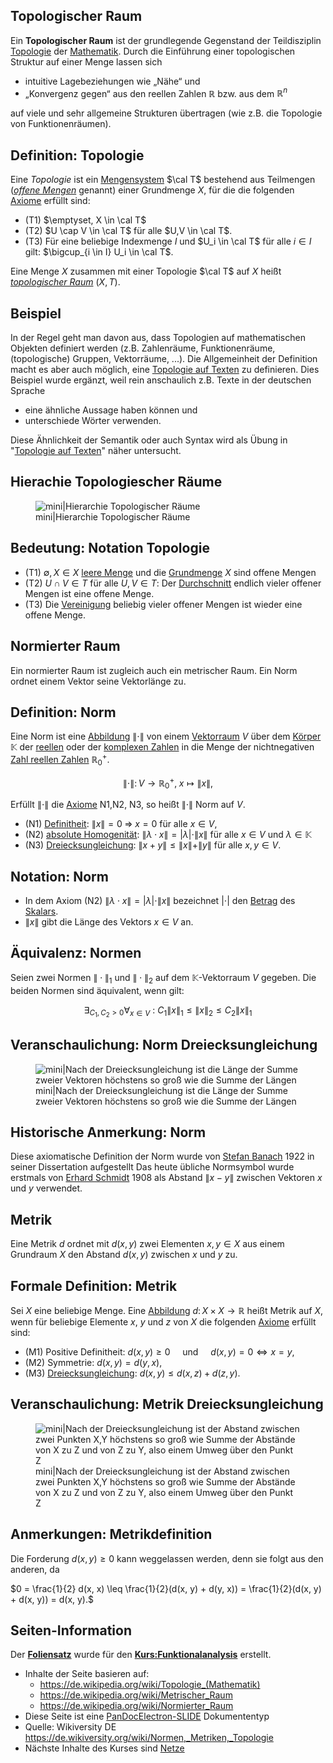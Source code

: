 == Topologischer Raum ==
Ein '''Topologischer Raum''' ist der grundlegende Gegenstand der Teildisziplin [https://de.wikipedia.org/wiki/Topologie_(Mathematik) Topologie] der [https://de.wikipedia.org/wiki/Mathematik Mathematik]. Durch die Einführung einer topologischen Struktur auf einer Menge lassen sich 
* intuitive Lagebeziehungen wie „Nähe“ und 
* „Konvergenz gegen“ aus den reellen Zahlen <math>{\mathbb R}</math> bzw. aus dem <math>{\mathbb R}^{n}</math> 
auf viele und sehr allgemeine Strukturen übertragen (wie z.B. die Topologie von Funktionenräumen).

== Definition: Topologie ==
Eine ''Topologie'' ist ein [https://de.wikipedia.org/wiki/Mengensystem Mengensystem] <math>\cal T</math> bestehend aus Teilmengen (''[https://de.wikipedia.org/wiki/offene_Menge offene Mengen]'' genannt) einer Grundmenge <math>X</math>, für die  die folgenden [https://de.wikipedia.org/wiki/Axiom Axiome] erfüllt sind:

* (T1) <math>\emptyset, X \in \cal T</math>
* (T2) <math>U \cap V \in \cal T</math> für alle <math>U,V \in  \cal T</math>.
* (T3) Für eine beliebige Indexmenge <math>I</math> und <math>U_i \in \cal T</math> für alle <math>i \in I</math> gilt: <math>\bigcup_{i \in I} U_i \in \cal T</math>.

Eine Menge <math>X</math> zusammen mit einer Topologie <math>\cal T</math> auf <math>X</math> heißt ''[https://de.wikipedia.org/wiki/Topologischer_Raum topologischer Raum]'' <math>(X,T)</math>.

== Beispiel ==
In der Regel geht man davon aus, dass Topologien auf mathematischen Objekten definiert werden (z.B. Zahlenräume, Funktionenräume, (topologische) Gruppen, Vektorräume, ...). Die Allgemeinheit der Definition macht es aber auch möglich, eine [[Topologie auf Texten]] zu definieren. Dies Beispiel wurde ergänzt, weil rein anschaulich z.B. Texte in der deutschen Sprache 
* eine ähnliche Aussage haben können und
* unterschiede Wörter verwenden.
Diese Ähnlichkeit der Semantik oder auch Syntax wird als Übung in "[[Topologie auf Texten]]" näher untersucht.

== Hierachie Topologiescher Räume == 	
[[Datei:Beziehungen zwischen mathematischen Räumen.svg|mini|Hierarchie Topologischer Räume]]

== Bedeutung: Notation Topologie ==
* (T1) <math>\emptyset, X \in X</math> [https://de.wikipedia.org/wiki/leere_Menge leere Menge] und die [https://de.wikipedia.org/wiki/Grundmenge Grundmenge] <math>X</math> sind offene Mengen
* (T2) <math>U \cap V \in T</math> für alle <math>U,V \in T</math>: Der [https://de.wikipedia.org/wiki/Schnittmenge Durchschnitt] endlich vieler offener Mengen ist eine offene Menge.
* (T3) Die [https://de.wikipedia.org/wiki/Vereinigungsmenge Vereinigung] beliebig vieler offener Mengen ist wieder eine offene Menge.

== Normierter Raum ==
Ein normierter Raum ist zugleich auch ein metrischer Raum. Ein Norm ordnet einem Vektor seine Vektorlänge zu.

== Definition: Norm ==
Eine Norm ist eine [https://de.wikipedia.org/wiki/Funktion_(Mathematik) Abbildung] <math>\|\cdot\|</math> von einem [https://de.wikipedia.org/wiki/Vektorraum Vektorraum] <math>V</math> über dem [https://de.wikipedia.org/wiki/Körper_(Algebra) Körper] <math>\mathbb K</math> der [https://de.wikipedia.org/wiki/Reelle_Zahl reellen] oder der [https://de.wikipedia.org/wiki/Komplexe_Zahl komplexen Zahlen] in die Menge der nichtnegativen [https://de.wikipedia.org/wiki/Reelle Zahl reellen Zahlen] <math>{\mathbb R}_0^{+}</math>. 

:<math>\|\cdot\|\colon V\to{\mathbb R}_0^{+}, \; x \mapsto \| x \|,</math>

Erfüllt <math>\|\cdot\|</math> die [https://de.wikipedia.org/wiki/Axiom Axiome] N1,N2, N3, so heißt <math>\|\cdot\|</math> Norm auf <math>V</math>.

* (N1) [https://de.wikipedia.org/wiki/Definitheit Definitheit]:  <math>\|x\| = 0  \;\Rightarrow\;  x = 0</math> für alle  <math>x \in V</math>,
* (N2) [https://de.wikipedia.org/wiki/Homogene_Funktion absolute Homogenität]:  <math>\|\lambda\cdot x\| = |\lambda|\cdot\|x\|</math> für alle  <math>x\in V</math> und  <math>\lambda\in \mathbb K</math>
* (N3) [https://de.wikipedia.org/wiki/Dreiecksungleichung Dreiecksungleichung]:  <math>\|x + y\| \leq \|x\| + \|y\|</math> für alle <math>x, y\in V</math>.

== Notation: Norm ==
* In dem Axiom (N2) <math> \| \lambda \cdot x \| = | \lambda | \cdot \|x\| </math> bezeichnet <math>| \cdot |</math> den [https://de.wikipedia.org/wiki/Betragsfunktion Betrag] des [https://de.wikipedia.org/wiki/Skalar Skalars].
* <math>\|x\|</math> gibt die Länge des Vektors <math>x\in V</math> an.

== Äquivalenz: Normen ==
Seien zwei Normen <math>\|\cdot\|_1 </math> und <math>\|\cdot\|_2</math> auf dem <math>\mathbb K</math>-Vektorraum <math>V</math> gegeben. Die beiden Normen sind äquivalent, wenn gilt:

:<math>\exists_{C_1,C_2 >0} \forall_{x \in V} \ : \ C_1 \|x\|_1 \leq \|x\|_2 \leq C_2 \|x\|_1</math>


== Veranschaulichung: Norm Dreiecksungleichung ==
[[File:Vector-triangle-inequality.svg|mini|Nach der Dreiecksungleichung ist die Länge der Summe zweier Vektoren höchstens so groß wie die Summe der Längen]]

== Historische Anmerkung: Norm ==
Diese axiomatische Definition der Norm wurde von [https://de.wikipedia.org/wiki/Stefan_Banach Stefan Banach] 1922 in seiner Dissertation aufgestellt Das heute übliche Normsymbol wurde erstmals von [https://de.wikipedia.org/wiki/Erhard_Schmidt Erhard Schmidt] 1908 als Abstand <math>\|x-y\|</math> zwischen Vektoren <math>x</math> und <math>y</math> verwendet.

== Metrik ==
Eine Metrik <math>d</math> ordnet mit <math>d(x,y)</math> zwei Elementen <math>x,y \in X</math> aus einem Grundraum <math>X</math> den Abstand <math>d(x,y)</math> zwischen <math>x</math> und <math>y</math> zu.

== Formale Definition: Metrik ==
Sei <math>X</math> eine beliebige Menge. Eine [https://de.wikipedia.org/wiki/Funktion_(Mathematik) Abbildung] <math>d\colon X\times X\to \mathbb{R}</math> heißt Metrik auf <math>X</math>, wenn für beliebige Elemente <math>x</math>, <math>y</math> und <math>z</math> von <math>X</math> die folgenden [https://de.wikipedia.org/wiki/Axiom Axiome] erfüllt sind:

* (M1) Positive Definitheit: <math>d\left(x,y\right) \geq 0</math> &nbsp; &nbsp; und &nbsp; &nbsp; <math>d\left(x,y\right) = 0 \Leftrightarrow x = y</math>,
* (M2) Symmetrie: <math>d\left(x,y\right) = d(y,x)</math>,
*(M3) [https://de.wikipedia.org/wiki/Dreiecksungleichung Dreiecksungleichung]:  <math>d\left(x,y\right) \leq d(x,z) + d(z,y)</math>.

== Veranschaulichung: Metrik Dreiecksungleichung ==
[[File:Metrik_triangle_inequality.svg|mini|Nach der Dreiecksungleichung ist der Abstand zwischen zwei Punkten X,Y höchstens so groß wie Summe der Abstände von X zu Z und von Z zu Y, also einem Umweg über den Punkt Z]]

== Anmerkungen: Metrikdefinition ==
Die Forderung <math>d(x,y)\geq0</math> kann weggelassen werden, denn sie folgt aus den anderen, da

<math>0 = \frac{1}{2} d(x, x) \leq \frac{1}{2}(d(x, y) + d(y, x)) = \frac{1}{2}(d(x, y) + d(x, y)) = d(x, y).</math>

== Seiten-Information ==
Der '''[https://niebert.github.io/FA1Reveal/FA1/topologie1/Normen_Metriken_Topologie_reveal.html Foliensatz]''' wurde für den '''[https://de.wikiversity.org/wiki/Kurs:Funktionalanalysis Kurs:Funktionalanalysis]''' erstellt.
* Inhalte der Seite basieren auf: 
** [https://de.wikipedia.org/wiki/Topologie_(Mathematik) https://de.wikipedia.org/wiki/Topologie_(Mathematik)]
** [https://de.wikipedia.org/wiki/Metrischer_Raum https://de.wikipedia.org/wiki/Metrischer_Raum]
** [https://de.wikipedia.org/wiki/Normierter_Raum https://de.wikipedia.org/wiki/Normierter_Raum]
* Diese Seite ist eine [https://de.wikiversity.org/wiki/PanDocElectron-Presentation PanDocElectron-SLIDE] Dokumententyp
* Quelle: Wikiversity DE https://de.wikiversity.org/wiki/Normen,_Metriken,_Topologie
* Nächste Inhalte des Kurses sind [[Netze (Mathematik)|Netze]]